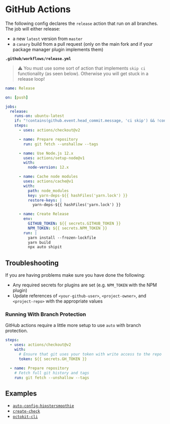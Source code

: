 # GitHub Actions

The following config declares the `release` action that run on all branches. The job will either release:

- a new `latest` version from `master`
- a `canary` build from a pull request (only on the main fork and if your package manager plugin implements them)

**`.github/workflows/release.yml`**

> :warning: You must use some sort of action that implements `skip ci` functionality (as seen below). Otherwise you will get stuck in a release loop!

```yaml
name: Release

on: [push]

jobs:
  release:
    runs-on: ubuntu-latest
    if: "!contains(github.event.head_commit.message, 'ci skip') && !contains(github.event.head_commit.message, 'skip ci')"
    steps:
      - uses: actions/checkout@v2

      - name: Prepare repository
        run: git fetch --unshallow --tags

      - name: Use Node.js 12.x
        uses: actions/setup-node@v1
        with:
          node-version: 12.x

      - name: Cache node modules
        uses: actions/cache@v1
        with:
          path: node_modules
          key: yarn-deps-${{ hashFiles('yarn.lock') }}
          restore-keys: |
            yarn-deps-${{ hashFiles('yarn.lock') }}

      - name: Create Release
        env:
          GITHUB_TOKEN: ${{ secrets.GITHUB_TOKEN }}
          NPM_TOKEN: ${{ secrets.NPM_TOKEN }}
        run: |
          yarn install --frozen-lockfile
          yarn build
          npx auto shipit
```

## Troubleshooting

If you are having problems make sure you have done the following:

- Any required secrets for plugins are set (e.g. `NPM_TOKEN` with the NPM plugin)
- Update references of `<your-github-user>`, `<project-owner>`, and `<project-repo>` with the appropriate values

### Running With Branch Protection

GitHub actions require a little more setup to use `auto` with branch protection.

```yml
steps:
  - uses: actions/checkout@v2
    with:
      # Ensure that git uses your token with write access to the repo
      token: ${{ secrets.GH_TOKEN }}

  - name: Prepare repository
    # Fetch full git history and tags
    run: git fetch --unshallow --tags
```

## Examples

- [`auto-config-hipstersmoothie`](https://github.com/hipstersmoothie/auto-config-hipstersmoothie/blob/07d128afd96ac6a7b0fe3f04313847c0fc3d84a2/.github/workflows/push.yml)
- [`create-check`](https://github.com/hipstersmoothie/create-check/blob/master/.github/workflows/push.yml)
- [`octokit-cli`](https://github.com/hipstersmoothie/octokit-cli/blob/master/.github/workflows/push.yml)

